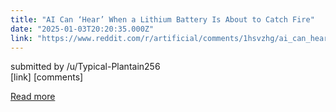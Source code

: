 ```yaml
---
title: "AI Can ‘Hear’ When a Lithium Battery Is About to Catch Fire"
date: "2025-01-03T20:20:35.000Z"
link: "https://www.reddit.com/r/artificial/comments/1hsvzhg/ai_can_hear_when_a_lithium_battery_is_about_to/"
---
```


submitted by    /u/Typical-Plantain256  
 [link]   [comments]

[Read more](https://www.reddit.com/r/artificial/comments/1hsvzhg/ai_can_hear_when_a_lithium_battery_is_about_to/)

